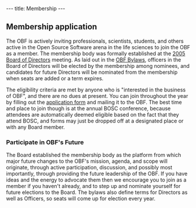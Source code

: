 ---
title: Membership
---

== Membership application ==
The OBF is actively inviting professionals, scientists, students, and others active in the Open Source Software arena in the life sciences to join the OBF as a member. The membership body was formally established at the [[Minutes:2005_BOSC_Meeting|2005 Board of Directors]] meeting. As laid out in the [http://news.open-bio.org/archives/uploads/OBF-Election-Bylaws-1.pdf OBF Bylaws], officers in the Board of Directors will be elected by the membership among nominees, and candidates for future Directors will be nominated from the membership when seats are added or a term expires.

The eligibility criteria are met by anyone who is &quot;interested in the business of OBF&quot;, and there are no dues at present. You can join throughout the year by filling out the [[:Image:OBF_Membership_Form.pdf|application form]] and mailing it to the OBF. The best time and place to join though is at the annual BOSC conference, because attendees are automatically deemed eligible based on the fact that they attend BOSC, and forms may just be dropped off at a designated place or with any Board member.

=== Participate in OBF's Future ===
The Board established the membership body as the platform from which major future changes to the OBF's mission, agenda, and scope will originate, through active participation, discussion, and possibly most importantly, through providing the future leadership of the OBF. If you have ideas and the energy to advocate them then we encourage you to join as a member if you haven't already, and to step up and nominate yourself for future elections to the Board. The bylaws also define terms for Directors as well as Officers, so seats will come up for election every year.
